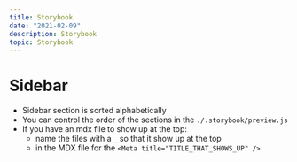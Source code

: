 ```yaml
---
title: Storybook
date: "2021-02-09"
description: Storybook
topic: Storybook
---
```





# Sidebar
- Sidebar section is sorted alphabetically
- You can control the order of the sections in the `./.storybook/preview.js`
- If you have an mdx file to show up at the top:
  - name the files with a `_` so that it show up at the top
  - in the MDX file for the `<Meta title="TITLE_THAT_SHOWS_UP" />`








